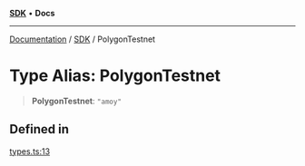 [**SDK**](../index.mdx) • **Docs**

***

[Documentation](../../index.mdx) / [SDK](../README.mdx) / PolygonTestnet

# Type Alias: PolygonTestnet

> **PolygonTestnet**: `"amoy"`

## Defined in

[types.ts:13](https://github.com/monerium/js-monorepo/blob/1f07b3662d18c631941e215c70068d205e95c304/packages/sdk/src/types.ts#L13)
